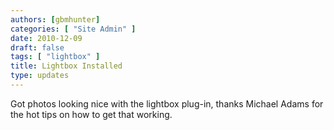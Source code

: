 ```yaml
---
authors: [gbmhunter]
categories: [ "Site Admin" ]
date: 2010-12-09
draft: false
tags: [ "lightbox" ] 
title: Lightbox Installed
type: updates
---
```



Got photos looking nice with the lightbox plug-in, thanks Michael Adams for the hot tips on how to get that working.

